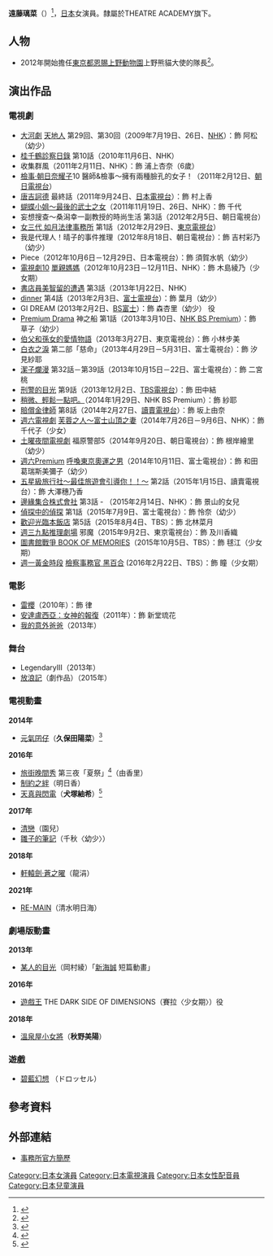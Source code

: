 {{藝人
| 姓名 = 遠藤璃菜
| 類型 = 女演員
| 本名 = 
| 圖片 = 
| 圖片簡介 =
| 外文名 = {{lang|ja|遠藤 璃菜<br/>（えんどう りな）}}
| 外文 = 日文
| 羅馬拼音 = EndŌ Rina
| 英文名 =  
| 綽號 =
| 出生日期 = {{birth date and age|2005|10|4}}
| 出生地點 = {{JPN}}
| 國籍 = {{JPN}}
| 職業 = [[演員|演員]]、[[聲優|聲優]]
| 教育程度 =
| 活躍年代 = 
| 經紀公司 = THEATRE ACADEMY
| 代表作 = 
| 出道作 =
| 網站 =
}}
'''遠藤璃菜'''（{{bd|2005年|10月4日|||catIdx=Endou Rina}}）<ref name="profile">{{Cite web|url=http://www.theatre.co.jp/talent/9238.html|title=遠藤璃菜のプロフィール|date=2016-07-04|accessdate=2016-07-04|deadurl=yes|archiveurl=https://web.archive.org/web/20160621083039/http://www.theatre.co.jp/talent/9238.html|archivedate=2016年6月21日|df=}}</ref>，[[日本|日本]]女演員。隸屬於THEATRE ACADEMY旗下。

== 人物 ==
* 2012年開始擔任[[東京都恩賜上野動物園|東京都恩賜上野動物園]]上野熊貓大使的隊長<ref>{{Cite web |url=http://www.ueno.or.jp/single/ |title=うえのパンダ大使 |publisher=[[上野観光連盟|上野観光連盟]] |accessdate=2015-05-26 |archive-date=2020-10-29 |archive-url=https://web.archive.org/web/20201029075237/https://ueno.or.jp/single/ |dead-url=no }}</ref>。

== 演出作品 ==
=== 電視劇 ===
* [[大河劇|大河劇]] [[天地人|天地人]] 第29回、第30回（2009年7月19日、26日、[[日本放送協會|NHK]]）：飾 阿松（幼少）
* [[桂千鶴診察日錄|桂千鶴診察日錄]] 第10話（2010年11月6日、NHK）
* 收集群風（2011年2月11日、NHK）：飾 浦上杏奈（6歲）
* [[檢事·朝日奈耀子|檢事·朝日奈耀子]]10 醫師&檢事～擁有兩種臉孔的女子！（2011年2月12日、[[朝日電視台|朝日電視台]]）
* [[唐吉訶德_(日本電視劇)|唐吉訶德]] 最終話（2011年9月24日、[[日本電視台|日本電視台]]）：飾 村上香
* [[蝴蝶小姐～最後的武士之女|蝴蝶小姐～最後的武士之女]]（2011年11月19日、26日、NHK）：飾 千代
* 妄想搜查～桑潟幸一副教授的時尚生活 第3話（2012年2月5日、朝日電視台）
* [[女三代_如月法律事務所|女三代 如月法律事務所]] 第1話（2012年2月29日、[[東京電視台|東京電視台]]）
* 我是代理人！晴子的事件推理（2012年8月18日、朝日電視台）：飾 吉村彩乃（幼少）
* Piece（2012年10月6日－12月29日、日本電視台）：飾 須賀水帆（幼少）
* [[電視劇10|電視劇10]] [[單親媽媽|單親媽媽]]（2012年10月23日－12月11日、NHK）：飾 木島綾乃（少女期）
* [[書店員美智留的遭遇|書店員美智留的遭遇]] 第3話（2013年1月22日、NHK）
* [[dinner|dinner]] 第4話（2013年2月3日、[[富士電視台|富士電視台]]）：飾 葉月（幼少）
* GI DREAM (2013年2月2日、[[BS富士|BS富士]]）：飾 森杏里（幼少） 役
* [[Premium_Drama|Premium Drama]] 神之船 第1話（2013年3月10日、[[NHK_BS_Premium|NHK BS Premium]]）：飾 草子（幼少）
* [[伯父和孫女的愛情物語|伯父和孫女的愛情物語]]（2013年3月27日、東京電視台）：飾 小林步美
* [[白衣之淚|白衣之淚]] 第二部「慈命」（2013年4月29日－5月31日、富士電視台）：飾 汐見紗耶
* [[潔子爛漫|潔子爛漫]] 第32話－第39話（2013年10月15日－22日、富士電視台）：飾 二宮桃 
* [[刑警的目光|刑警的目光]] 第9話（2013年12月2日、[[TBS電視台|TBS電視台]]）：飾 田中結
* [[稍微、輕鬆一點吧。|稍微、輕鬆一點吧。]]（2014年1月29日、NHK BS Premium）：飾 紗耶
* [[賠償金律師|賠償金律師]] 第8話（2014年2月27日、[[讀賣電視台|讀賣電視台]]）：飾 坂上由奈
* [[週六電視劇|週六電視劇]] [[芙蓉之人〜富士山頂之妻|芙蓉之人〜富士山頂之妻]]（2014年7月26日－9月6日、NHK）：飾 千代子（少女）
* [[土曜夜間電視劇|土曜夜間電視劇]] 福原警部5（2014年9月20日、朝日電視台）：飾 根岸繪里（幼少）
* [[週六Premium|週六Premium]] [[呼喚東京奧運之男|呼喚東京奧運之男]]（2014年10月11日、富士電視台）：飾 和田葛瑞斯美彌子（幼少）
* [[五星級旅行社〜最佳旅遊會引導你！！〜|五星級旅行社〜最佳旅遊會引導你！！〜]] 第2話（2015年1月15日、讀賣電視台）：飾 大澤穗乃香
* [[邊緣集合株式會社|邊緣集合株式會社]] 第3話 - （2015年2月14日、NHK）：飾 景山的女兒
* [[偵探中的偵探|偵探中的偵探]] 第1話（2015年7月9日、富士電視台）：飾 怜奈（幼少）
* [[歡迎光臨本飯店|歡迎光臨本飯店]] 第5話（2015年8月4日、TBS）：飾 北林菜月
* [[週三九點推理劇場|週三九點推理劇場]] 邪魔（2015年9月2日、東京電視台）：飾 及川香織
* [[圖書館戰爭|圖書館戰爭 BOOK OF MEMORIES]]（2015年10月5日、TBS）：飾 毬江（少女期）
* [[週一黃金時段|週一黃金時段]] [[檢察事務官_黑百合|檢察事務官 黑百合]] (2016年2月22日、TBS）：飾 瞳（少女期）

=== 電影 ===
* [[雷櫻|雷櫻]]（2010年）：飾 律
* [[安達盧西亞：女神的報復|安達盧西亞：女神的報復]]（2011年）：飾 新堂琉花
* [[我的意外爸爸|我的意外爸爸]]（2013年）

=== 舞台 ===
* LegendaryIII（2013年）
* [[放浪記|放浪記]]（劇作品）（2015年）

=== 電視動畫 ===
'''2014年'''
* [[元氣囝仔|元氣囝仔]]（'''久保田陽菜'''）<ref>{{Cite web|publisher=TVアニメ「ばらかもん」公式サイト|url=http://www.barakamon.jp/staff/|title=スタッフ/キャスト|accessdate=2014-05-10|deadurl=yes|archiveurl=https://web.archive.org/web/20140525015741/http://barakamon.jp/staff/|archivedate=2014-05-25}}</ref>
'''2016年'''
* [[旅街晚間秀|旅街晚間秀]] 第三夜「夏祭」<ref>{{Cite web|publisher=アニメイトTV|url=http://www.animate.tv/news/details.php?id=1452158715|title=1月8日からの「USAT」枠で、新番組『旅街レイトショー』が放送！　森下由樹子さん他、全四夜のキャストも明らかに|date=2016-01-07|accessdate=2015-01-07|archive-url=https://web.archive.org/web/20160111051701/http://www.animate.tv/news/details.php?id=1452158715|archive-date=2016-01-11|dead-url=yes}}</ref>（由香里）
* [[制約之絆|制約之絆]]（明日香）
* [[天真與閃電|天真與閃電]]（'''犬塚紬希'''）<ref>{{Cite web|work=甘々と稲妻 公式ウェブサイト|url=http://www.amaama.jp/caststaff/|title=CAST・STAFF|accessdate=2016-03-07|archive-date=2019-08-07|archive-url=https://web.archive.org/web/20190807041722/http://www.amaama.jp/caststaff/|dead-url=no}}</ref>
'''2017年'''
* [[清戀|清戀]]（園兒）
* [[雛子的筆記|雛子的筆記]]（千秋〈幼少〉）
'''2018年'''
* [[軒轅劍·蒼之曜|軒轅劍·蒼之曜]]（龍涓）
'''2021年'''
* [[RE-MAIN|RE-MAIN]]（清水明日海）<!-- 2021-07-03 -->

=== 劇場版動畫 ===
'''2013年'''
* [[某人的目光|某人的目光]]（岡村綾）「[[新海誠|新海誠]] 短篇動畫」
'''2016年'''
* [[遊戲王|遊戲王]] THE DARK SIDE OF DIMENSIONS（賽拉〈少女期〉）役
'''2018年'''
*[[溫泉屋小女將|溫泉屋小女將]]（'''秋野美陽'''）

=== 遊戲 ===
* [[碧藍幻想|碧藍幻想]] （ドロッセル）

== 參考資料 ==
{{Reflist|2}}

== 外部連結 ==
* [https://web.archive.org/web/20160621083039/http://www.theatre.co.jp/talent/9238.html 事務所官方簡歷]{{ja icon}}

{{DEFAULTSORT:Endou Rina}}
[[Category:日本女演員|Category:日本女演員]]
[[Category:日本電視演員|Category:日本電視演員]]
[[Category:日本女性配音員|Category:日本女性配音員]]
[[Category:日本兒童演員|Category:日本兒童演員]]